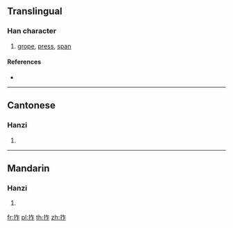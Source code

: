 ==Translingual==

===Han character===
{{Han char|rn=64|rad=手|as=05|sn=8|four=|canj=QOS|ids=⿰扌乍}}

# [[grope]], [[press]], [[span]]

====References====
* {{Han ref|kx=0424.160|dkj=11938|dj=0772.130|hdz=31853.060|uh=62C3|ud=25283}}

----

==Cantonese==

===Hanzi===
{{yue-hanzi|jyut=[[zaa6]]|y=ja6}}

# {{defn|lang=yue|sort=手05}}

----

==Mandarin==

===Hanzi===
{{cmn-hanzi|pin=[[zhǎ]] ([[zha3]]), [[zhǎn]] ([[zhan3]]), [[zhà]] ([[zha4]])|wg=cha<sup>3</sup>, chan<sup>3</sup>, cha<sup>4</sup>}}

# {{defn|lang=cmn|sort=手05}}

[[fr:拃]]
[[pl:拃]]
[[th:拃]]
[[zh:拃]]